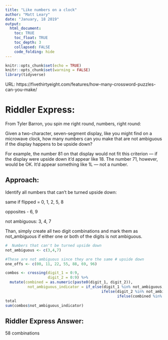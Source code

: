 ```yaml
---
title: "Like numbers on a clock"
author: "Matt Leary"
date: "January, 18 2019"
output: 
  html_document:
    toc: TRUE
    toc_float: TRUE
    toc_depth: 3
    collapsed: FALSE
    code_folding: hide
---
```


```r
knitr::opts_chunk$set(echo = TRUE)
knitr::opts_chunk$set(warning = FALSE)
library(tidyverse)

```


URL: https://fivethirtyeight.com/features/how-many-crossword-puzzles-can-you-make/

# Riddler Express: 

From Tyler Barron, you spin me right round, numbers, right round:

Given a two-character, seven-segment display, like you might find on a microwave clock, how many numbers can you make that are not ambiguous if the display happens to be upside down?


For example, the number 81 on that display would not fit this criterion — if the display were upside down it’d appear like 18. The number 71, however, would be OK. It’d appear something like 1L — not a number.

## Approach:

Identify all numbers that can't be turned upside down:

same if flipped = 0, 1, 2, 5, 8 

opposites - 6, 9

not ambiguous: 3, 4, 7

Than, simply create all two digit combinations and mark them as not_ambiguous if either one or both of the digits is not ambiguous.
```r
#  Numbers that can't be turned upside down
not_ambiguous <- c(3,4,7)

#These are not ambiguous since they are the same # upside down
one_offs <- c(00, 11, 22, 55, 88, 69, 96)

combos <- crossing(digit_1 = 0:9,
                   digit_2 = 0:9) %>% 
  mutate(combined = as.numeric(paste0(digit_1, digit_2)),
          not_ambiguous_indicator = if_else(digit_1 %in% not_ambiguous, TRUE, 
                                           ifelse(digit_2 %in% not_ambiguous,TRUE, 
                                                  ifelse(combined %in% one_offs, TRUE,  FALSE))))
total
sum(combos$not_ambiguous_indicator)

```


## Riddler Express Answer:

58 combinations

